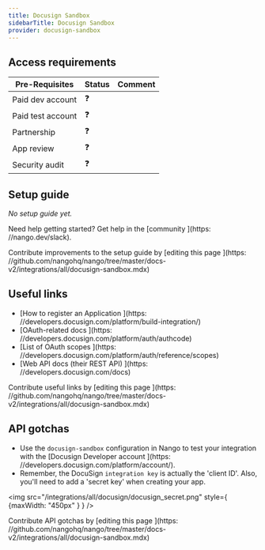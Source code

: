```yaml
---
title: Docusign Sandbox
sidebarTitle: Docusign Sandbox
provider: docusign-sandbox
---
```



<Overview />
<PreBuiltTooling />
<PreBuiltUseCases />

## Access requirements
| Pre-Requisites | Status | Comment|
| - | - | - |
| Paid dev account | ❓ |  |
| Paid test account | ❓ |  |
| Partnership | ❓ | |
| App review | ❓ |  |
| Security audit | ❓ | |


## Setup guide

_No setup guide yet._

<Tip>Need help getting started? Get help in the [community
](https: //nango.dev/slack).</Tip>

<Note>Contribute improvements to the setup guide by [editing this page
](https: //github.com/nangohq/nango/tree/master/docs-v2/integrations/all/docusign-sandbox.mdx)</Note>


## Useful links

-   [How to register an Application
](https: //developers.docusign.com/platform/build-integration/)
-   [OAuth-related docs
](https: //developers.docusign.com/platform/auth/authcode)
-   [List of OAuth scopes
](https: //developers.docusign.com/platform/auth/reference/scopes)
-   [Web API docs (their REST API)
](https: //developers.docusign.com/docs)

<Note>Contribute useful links by [editing this page
](https: //github.com/nangohq/nango/tree/master/docs-v2/integrations/all/docusign-sandbox.mdx)</Note>

## API gotchas

- Use the `docusign-sandbox` configuration in Nango to test your integration with the [Docusign Developer account
](https: //developers.docusign.com/platform/account/).
- Remember, the DocuSign `integration key` is actually the 'client ID'. Also, you'll need to add a 'secret key' when creating your app.

<img src="/integrations/all/docusign/docusign_secret.png" style={
    {maxWidth: "450px"
    }
} />

<Note>Contribute API gotchas by [editing this page
](https: //github.com/nangohq/nango/tree/master/docs-v2/integrations/all/docusign-sandbox.mdx)</Note>
